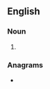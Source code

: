 ==English==

===Noun===
{{head|en|noun plural form}}

# {{plural of|boma|lang=en}}

===Anagrams===
* {{anagrams|en|Bosma|MOBAs|Sambo|ambos|sambo}}